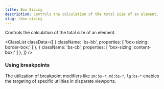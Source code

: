 ```yaml
---
title: Box Sizing
description: Controls the calculation of the total size of an element.
slug: /box-sizing
---
```



Controls the calculation of the total size of an element.

<ClassList
  classData={[
    {
      className: 'bs-bb',
      properties: [
        'box-sizing: border-box;'
      ]
    },
    {
      className: 'bs-cb',
      properties: [
        'box-sizing: content-box;'
      ]
    },
  ]}
/>

### Using breakpoints

The utilization of breakpoint modifiers like `sm:bs-*`, `md:bs-*`, `lg:bs-*` enables the targeting of specific utilities in disparate viewports.